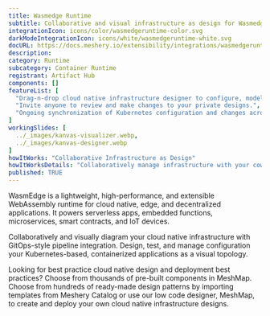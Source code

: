 ```yaml
---
title: Wasmedge Runtime
subtitle: Collaborative and visual infrastructure as design for Wasmedge Runtime
integrationIcon: icons/color/wasmedgeruntime-color.svg
darkModeIntegrationIcon: icons/white/wasmedgeruntime-white.svg
docURL: https://docs.meshery.io/extensibility/integrations/wasmedgeruntime
description: 
category: Runtime
subcategory: Container Runtime
registrant: Artifact Hub
components: []
featureList: [
  "Drag-n-drop cloud native infrastructure designer to configure, model, and deploy your workloads.",
  "Invite anyone to review and make changes to your private designs.",
  "Ongoing synchronization of Kubernetes configuration and changes across any number of clusters."
]
workingSlides: [
  ../_images/kanvas-visualizer.webp,
  ../_images/kanvas-designer.webp
]
howItWorks: "Collaborative Infrastructure as Design"
howItWorksDetails: "Collaboratively manage infrastructure with your coworkers synchronously sharing the same designs."
published: TRUE
---
```

<p>
WasmEdge is a lightweight, high-performance, and extensible WebAssembly runtime for cloud native, edge, and decentralized applications. It powers serverless apps, embedded functions, microservices, smart contracts, and IoT devices.
</p>
<p>
    Collaboratively and visually diagram your cloud native infrastructure with GitOps-style pipeline integration. Design, test, and manage configuration your Kubernetes-based, containerized applications as a visual topology.
</p>
<p>
    Looking for best practice cloud native design and deployment best practices? Choose from thousands of pre-built components in MeshMap. Choose from hundreds of ready-made design patterns by importing templates from Meshery Catalog or use our low code designer, MeshMap, to create and deploy your own cloud native infrastructure designs.
</p>
